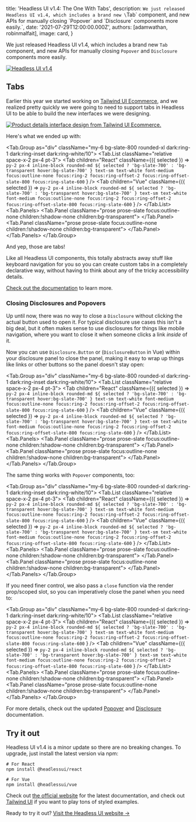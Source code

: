 
  title: 'Headless UI v1.4: The One With Tabs',
  description: `We just released Headless UI v1.4, which includes a brand new \`Tab\` component, and new APIs for manually closing \`Popover\` and \`Disclosure\` components more easily.`,
  date: '2021-07-29T12:00:00.000Z',
  authors: [adamwathan, robinmalfait],
  image: card,
}

We just released Headless UI v1.4, which includes a brand new `Tab` component, and new APIs for manually closing `Popover` and `Disclosure` components more easily.

[![Headless UI v1.4](./banner.jpg)](https://headlessui.dev)

## Tabs

Earlier this year we started working on [Tailwind UI Ecommerce](https://tailwindui.com/ecommerce), and we realized pretty quickly we were going to need to support tabs in Headless UI to be able to build the new interfaces we were designing.

[![Product details interface design from Tailwind UI Ecommerce.](./ecommerce-screenie.jpg)](https://tailwindui.com/ecommerce)

Here's what we ended up with:

<Tab.Group as="div" className="my-6 bg-slate-800 rounded-xl dark:ring-1 dark:ring-inset dark:ring-white/10">
  <Tab.List className="relative space-x-2 px-4 pt-3">
    <Tab
      children="React"
      className={({ selected }) =>
        `py-2 px-4 inline-block rounded-md ${
          selected ? 'bg-slate-700' : 'bg-transparent hover:bg-slate-700'
        } text-sm text-white font-medium focus:outline-none focus:ring-2 focus:ring-offset-2 focus:ring-offset-slate-800 focus:ring-slate-600`
      }
    />
    <Tab
      children="Vue"
      className={({ selected }) =>
        `py-2 px-4 inline-block rounded-md ${
          selected ? 'bg-slate-700' : 'bg-transparent hover:bg-slate-700'
        } text-sm text-white font-medium focus:outline-none focus:ring-2 focus:ring-offset-2 focus:ring-offset-slate-800 focus:ring-slate-600`
      }
    />
  </Tab.List>
  <Tab.Panels>
    <Tab.Panel className="prose prose-slate focus:outline-none children:!shadow-none children:bg-transparent">
      <ReactExample1 />
    </Tab.Panel>
    <Tab.Panel className="prose prose-slate focus:outline-none children:!shadow-none children:bg-transparent">
      <VueExample1 />
    </Tab.Panel>
  </Tab.Panels>
</Tab.Group>

And yep, those are tabs!

Like all Headless UI components, this totally abstracts away stuff like keyboard navigation for you so you can create custom tabs in a completely declarative way, without having to think about any of the tricky accessibility details.

[Check out the documentation](https://headlessui.dev/react/tabs) to learn more.

### Closing Disclosures and Popovers

Up until now, there was no way to close a `Disclosure` without clicking the actual button used to open it. For typical disclosure use cases this isn't a big deal, but it often makes sense to use disclosures for things like mobile navigation, where you want to close it when someone clicks a link _inside_ of it.

Now you can use `Disclosure.Button` or (`DisclosureButton` in Vue) within your disclosure panel to close the panel, making it easy to wrap up things like links or other buttons so the panel doesn't stay open:

<Tab.Group as="div" className="my-6 bg-slate-800 rounded-xl dark:ring-1 dark:ring-inset dark:ring-white/10">
  <Tab.List className="relative space-x-2 px-4 pt-3">
    <Tab
      children="React"
      className={({ selected }) =>
        `py-2 px-4 inline-block rounded-md ${
          selected ? 'bg-slate-700' : 'bg-transparent hover:bg-slate-700'
        } text-sm text-white font-medium focus:outline-none focus:ring-2 focus:ring-offset-2 focus:ring-offset-slate-800 focus:ring-slate-600`
      }
    />
    <Tab
      children="Vue"
      className={({ selected }) =>
        `py-2 px-4 inline-block rounded-md ${
          selected ? 'bg-slate-700' : 'bg-transparent hover:bg-slate-700'
        } text-sm text-white font-medium focus:outline-none focus:ring-2 focus:ring-offset-2 focus:ring-offset-slate-800 focus:ring-slate-600`
      }
    />
  </Tab.List>
  <Tab.Panels>
    <Tab.Panel className="prose prose-slate focus:outline-none children:!shadow-none children:bg-transparent">
      <ReactExample2 />
    </Tab.Panel>
    <Tab.Panel className="prose prose-slate focus:outline-none children:!shadow-none children:bg-transparent">
      <VueExample2 />
    </Tab.Panel>
  </Tab.Panels>
</Tab.Group>

The same thing works with `Popover` components, too:

<Tab.Group as="div" className="my-6 bg-slate-800 rounded-xl dark:ring-1 dark:ring-inset dark:ring-white/10">
  <Tab.List className="relative space-x-2 px-4 pt-3">
    <Tab
      children="React"
      className={({ selected }) =>
        `py-2 px-4 inline-block rounded-md ${
          selected ? 'bg-slate-700' : 'bg-transparent hover:bg-slate-700'
        } text-sm text-white font-medium focus:outline-none focus:ring-2 focus:ring-offset-2 focus:ring-offset-slate-800 focus:ring-slate-600`
      }
    />
    <Tab
      children="Vue"
      className={({ selected }) =>
        `py-2 px-4 inline-block rounded-md ${
          selected ? 'bg-slate-700' : 'bg-transparent hover:bg-slate-700'
        } text-sm text-white font-medium focus:outline-none focus:ring-2 focus:ring-offset-2 focus:ring-offset-slate-800 focus:ring-slate-600`
      }
    />
  </Tab.List>
  <Tab.Panels>
    <Tab.Panel className="prose prose-slate focus:outline-none children:!shadow-none children:bg-transparent">
      <ReactExample3 />
    </Tab.Panel>
    <Tab.Panel className="prose prose-slate focus:outline-none children:!shadow-none children:bg-transparent">
      <VueExample3 />
    </Tab.Panel>
  </Tab.Panels>
</Tab.Group>

If you need finer control, we also pass a `close` function via the render prop/scoped slot, so you can imperatively close the panel when you need to:

<Tab.Group as="div" className="my-6 bg-slate-800 rounded-xl dark:ring-1 dark:ring-inset dark:ring-white/10">
  <Tab.List className="relative space-x-2 px-4 pt-3">
    <Tab
      children="React"
      className={({ selected }) =>
        `py-2 px-4 inline-block rounded-md ${
          selected ? 'bg-slate-700' : 'bg-transparent hover:bg-slate-700'
        } text-sm text-white font-medium focus:outline-none focus:ring-2 focus:ring-offset-2 focus:ring-offset-slate-800 focus:ring-slate-600`
      }
    />
    <Tab
      children="Vue"
      className={({ selected }) =>
        `py-2 px-4 inline-block rounded-md ${
          selected ? 'bg-slate-700' : 'bg-transparent hover:bg-slate-700'
        } text-sm text-white font-medium focus:outline-none focus:ring-2 focus:ring-offset-2 focus:ring-offset-slate-800 focus:ring-slate-600`
      }
    />
  </Tab.List>
  <Tab.Panels>
    <Tab.Panel className="prose prose-slate focus:outline-none children:!shadow-none children:bg-transparent">
      <ReactExample4 />
    </Tab.Panel>
    <Tab.Panel className="prose prose-slate focus:outline-none children:!shadow-none children:bg-transparent">
      <VueExample4 />
    </Tab.Panel>
  </Tab.Panels>
</Tab.Group>

For more details, check out the updated [Popover](https://headlessui.dev/react/popover#closing-popovers-manually) and [Disclosure](https://headlessui.dev/react/disclosure#closing-disclosures-manually) documentation.

## Try it out

Headless UI v1.4 is a minor update so there are no breaking changes. To upgrade, just install the latest version via npm:

```shell
# For React
npm install @headlessui/react

# For Vue
npm install @headlessui/vue
```

Check out [the official website](https://headlessui.dev) for the latest documentation, and check out [Tailwind UI](https://tailwindui.com) if you want to play tons of styled examples.

Ready to try it out? <a href="https://headlessui.dev">Visit the Headless UI website →</a>
